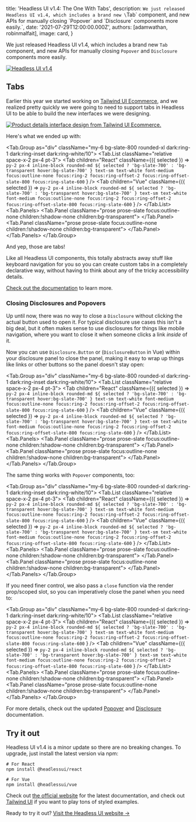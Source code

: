 
  title: 'Headless UI v1.4: The One With Tabs',
  description: `We just released Headless UI v1.4, which includes a brand new \`Tab\` component, and new APIs for manually closing \`Popover\` and \`Disclosure\` components more easily.`,
  date: '2021-07-29T12:00:00.000Z',
  authors: [adamwathan, robinmalfait],
  image: card,
}

We just released Headless UI v1.4, which includes a brand new `Tab` component, and new APIs for manually closing `Popover` and `Disclosure` components more easily.

[![Headless UI v1.4](./banner.jpg)](https://headlessui.dev)

## Tabs

Earlier this year we started working on [Tailwind UI Ecommerce](https://tailwindui.com/ecommerce), and we realized pretty quickly we were going to need to support tabs in Headless UI to be able to build the new interfaces we were designing.

[![Product details interface design from Tailwind UI Ecommerce.](./ecommerce-screenie.jpg)](https://tailwindui.com/ecommerce)

Here's what we ended up with:

<Tab.Group as="div" className="my-6 bg-slate-800 rounded-xl dark:ring-1 dark:ring-inset dark:ring-white/10">
  <Tab.List className="relative space-x-2 px-4 pt-3">
    <Tab
      children="React"
      className={({ selected }) =>
        `py-2 px-4 inline-block rounded-md ${
          selected ? 'bg-slate-700' : 'bg-transparent hover:bg-slate-700'
        } text-sm text-white font-medium focus:outline-none focus:ring-2 focus:ring-offset-2 focus:ring-offset-slate-800 focus:ring-slate-600`
      }
    />
    <Tab
      children="Vue"
      className={({ selected }) =>
        `py-2 px-4 inline-block rounded-md ${
          selected ? 'bg-slate-700' : 'bg-transparent hover:bg-slate-700'
        } text-sm text-white font-medium focus:outline-none focus:ring-2 focus:ring-offset-2 focus:ring-offset-slate-800 focus:ring-slate-600`
      }
    />
  </Tab.List>
  <Tab.Panels>
    <Tab.Panel className="prose prose-slate focus:outline-none children:!shadow-none children:bg-transparent">
      <ReactExample1 />
    </Tab.Panel>
    <Tab.Panel className="prose prose-slate focus:outline-none children:!shadow-none children:bg-transparent">
      <VueExample1 />
    </Tab.Panel>
  </Tab.Panels>
</Tab.Group>

And yep, those are tabs!

Like all Headless UI components, this totally abstracts away stuff like keyboard navigation for you so you can create custom tabs in a completely declarative way, without having to think about any of the tricky accessibility details.

[Check out the documentation](https://headlessui.dev/react/tabs) to learn more.

### Closing Disclosures and Popovers

Up until now, there was no way to close a `Disclosure` without clicking the actual button used to open it. For typical disclosure use cases this isn't a big deal, but it often makes sense to use disclosures for things like mobile navigation, where you want to close it when someone clicks a link _inside_ of it.

Now you can use `Disclosure.Button` or (`DisclosureButton` in Vue) within your disclosure panel to close the panel, making it easy to wrap up things like links or other buttons so the panel doesn't stay open:

<Tab.Group as="div" className="my-6 bg-slate-800 rounded-xl dark:ring-1 dark:ring-inset dark:ring-white/10">
  <Tab.List className="relative space-x-2 px-4 pt-3">
    <Tab
      children="React"
      className={({ selected }) =>
        `py-2 px-4 inline-block rounded-md ${
          selected ? 'bg-slate-700' : 'bg-transparent hover:bg-slate-700'
        } text-sm text-white font-medium focus:outline-none focus:ring-2 focus:ring-offset-2 focus:ring-offset-slate-800 focus:ring-slate-600`
      }
    />
    <Tab
      children="Vue"
      className={({ selected }) =>
        `py-2 px-4 inline-block rounded-md ${
          selected ? 'bg-slate-700' : 'bg-transparent hover:bg-slate-700'
        } text-sm text-white font-medium focus:outline-none focus:ring-2 focus:ring-offset-2 focus:ring-offset-slate-800 focus:ring-slate-600`
      }
    />
  </Tab.List>
  <Tab.Panels>
    <Tab.Panel className="prose prose-slate focus:outline-none children:!shadow-none children:bg-transparent">
      <ReactExample2 />
    </Tab.Panel>
    <Tab.Panel className="prose prose-slate focus:outline-none children:!shadow-none children:bg-transparent">
      <VueExample2 />
    </Tab.Panel>
  </Tab.Panels>
</Tab.Group>

The same thing works with `Popover` components, too:

<Tab.Group as="div" className="my-6 bg-slate-800 rounded-xl dark:ring-1 dark:ring-inset dark:ring-white/10">
  <Tab.List className="relative space-x-2 px-4 pt-3">
    <Tab
      children="React"
      className={({ selected }) =>
        `py-2 px-4 inline-block rounded-md ${
          selected ? 'bg-slate-700' : 'bg-transparent hover:bg-slate-700'
        } text-sm text-white font-medium focus:outline-none focus:ring-2 focus:ring-offset-2 focus:ring-offset-slate-800 focus:ring-slate-600`
      }
    />
    <Tab
      children="Vue"
      className={({ selected }) =>
        `py-2 px-4 inline-block rounded-md ${
          selected ? 'bg-slate-700' : 'bg-transparent hover:bg-slate-700'
        } text-sm text-white font-medium focus:outline-none focus:ring-2 focus:ring-offset-2 focus:ring-offset-slate-800 focus:ring-slate-600`
      }
    />
  </Tab.List>
  <Tab.Panels>
    <Tab.Panel className="prose prose-slate focus:outline-none children:!shadow-none children:bg-transparent">
      <ReactExample3 />
    </Tab.Panel>
    <Tab.Panel className="prose prose-slate focus:outline-none children:!shadow-none children:bg-transparent">
      <VueExample3 />
    </Tab.Panel>
  </Tab.Panels>
</Tab.Group>

If you need finer control, we also pass a `close` function via the render prop/scoped slot, so you can imperatively close the panel when you need to:

<Tab.Group as="div" className="my-6 bg-slate-800 rounded-xl dark:ring-1 dark:ring-inset dark:ring-white/10">
  <Tab.List className="relative space-x-2 px-4 pt-3">
    <Tab
      children="React"
      className={({ selected }) =>
        `py-2 px-4 inline-block rounded-md ${
          selected ? 'bg-slate-700' : 'bg-transparent hover:bg-slate-700'
        } text-sm text-white font-medium focus:outline-none focus:ring-2 focus:ring-offset-2 focus:ring-offset-slate-800 focus:ring-slate-600`
      }
    />
    <Tab
      children="Vue"
      className={({ selected }) =>
        `py-2 px-4 inline-block rounded-md ${
          selected ? 'bg-slate-700' : 'bg-transparent hover:bg-slate-700'
        } text-sm text-white font-medium focus:outline-none focus:ring-2 focus:ring-offset-2 focus:ring-offset-slate-800 focus:ring-slate-600`
      }
    />
  </Tab.List>
  <Tab.Panels>
    <Tab.Panel className="prose prose-slate focus:outline-none children:!shadow-none children:bg-transparent">
      <ReactExample4 />
    </Tab.Panel>
    <Tab.Panel className="prose prose-slate focus:outline-none children:!shadow-none children:bg-transparent">
      <VueExample4 />
    </Tab.Panel>
  </Tab.Panels>
</Tab.Group>

For more details, check out the updated [Popover](https://headlessui.dev/react/popover#closing-popovers-manually) and [Disclosure](https://headlessui.dev/react/disclosure#closing-disclosures-manually) documentation.

## Try it out

Headless UI v1.4 is a minor update so there are no breaking changes. To upgrade, just install the latest version via npm:

```shell
# For React
npm install @headlessui/react

# For Vue
npm install @headlessui/vue
```

Check out [the official website](https://headlessui.dev) for the latest documentation, and check out [Tailwind UI](https://tailwindui.com) if you want to play tons of styled examples.

Ready to try it out? <a href="https://headlessui.dev">Visit the Headless UI website →</a>
